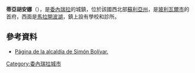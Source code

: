 '''蒂亞胡安娜'''（{{lang-es|Tía Juana}}），是[[委內瑞拉|委內瑞拉]]的城鎮，位於該國西北部[[蘇利亞州|蘇利亞州]]，是[[玻利瓦爾市_(蘇利亞州)|玻利瓦爾市]]的首府，西面是[[馬拉開波湖|馬拉開波湖]]，鎮上設有學校和診所。

==參考資料==
* [http://simonbolivar-zulia.gob.ve/ Página de la alcaldía de Simón Bolívar.]{{dead link|date=十月 2017 |bot=InternetArchiveBot }}

{{Venezuela-geo-stub}}
[[Category:委內瑞拉城市|Category:委內瑞拉城市]]